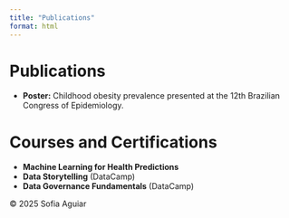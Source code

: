 ```yaml
---
title: "Publications"
format: html
---
```


# Publications

- **Poster:** Childhood obesity prevalence presented at the 12th Brazilian Congress of Epidemiology.

# Courses and Certifications

- **Machine Learning for Health Predictions**
- **Data Storytelling** (DataCamp)
- **Data Governance Fundamentals** (DataCamp)

<footer>
&copy; 2025 Sofia Aguiar
</footer>
